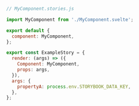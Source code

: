 ```js
// MyComponent.stories.js

import MyComponent from './MyComponent.svelte';

export default {
  component: MyComponent,
};

export const ExampleStory = {
  render: (args) => ({
    Component: MyComponent,
    props: args,
  }),
  args: {
    propertyA: process.env.STORYBOOK_DATA_KEY,
  },
};
```
